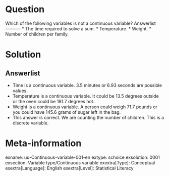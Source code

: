 Question
========
  
Which of the following variables is not a continuous variable? 
Answerlist
----------
* The time required to solve a sum.
* Temperature.
* Weight.
* Number of children per family. 

Solution
========

Answerlist
----------
* Time is a continuous variable. 3.5 minutes or 6.93 seconds are possible values.
* Temperature is a continuous variable. It could be 13.5 degrees outside or the oven could be 181.7 degrees hot.
* Weight is a continuous variable. A person could weigh 71.7 pounds or you could have 145.6 grams of sugar left in the bag.
* This answer is correct. We are counting the number of children. This is a discrete variable.

Meta-information
================
exname: uu-Continuous-variable-001-en
extype: schoice
exsolution: 0001
exsection: Variable type/Continuous variable
exextra[Type]: Conceptual
exextra[Language]: English
exextra[Level]: Statistical Literacy
